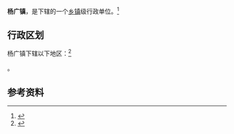 {{中国乡级行政区
|景观照片文件名 = 
|景观照片描述 = 
|汉语拼音 = 
|其他语言 = 
|其他语言名称 = 
|旧称 = 
|地名出处 = 
|位置图文件名 = 
|位置图描述 = 
|自定义图片= 
|建置时间 = 
|政府驻地 = 
|毗邻 = 
|总面积 = 
|总人口 = 
|总人口年份 = 
|户籍人口 = 
|户籍人口年份 = 
|常住人口 = 
|常住人口年份 = 
|人口密度 = 
|GDP = 
|GDP年份 = 
|邮政编码 = 
|电话区号 = 877
|官方网站 = 
|网站名称 = 
|53/04/23/101/000}}

'''杨广镇'''，是{{PRC admin/fullname|53/04/23/101/000|3}}下辖的一个[[乡镇|乡镇]]级行政单位。<ref>{{PRC admin/ref sgc|{{PRC admin/parent|53/04/23/101/000}}}}</ref>

== 行政区划 ==

杨广镇下辖以下地区：<ref>{{PRC admin/ref sgc|53/04/23/101/000}}</ref>

{{PRC admin/children|53/04/23/101/000}}。

== 参考资料 ==

{{reflist}}

{{行政区划小作品}}
{{PRC admin/navcat|53/04/23/101/000}}